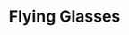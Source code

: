 ---
title: "Flying Glasses"
meta_title: "Flying Glasses craft"
description: "Craft de Flying Glasses"
rank: "e"
draft: false
name: "Flying Glasses"
recipe_img: "https://wiki.pokexgames.com/images/c/cb/Flying_Glasses.png"
level: 14
craft_time: 600
result: 1
value_npc: 1
ingredients:
  - name: "Colored Feather"
    quantity: 1
    item_img: "https://wiki.pokexgames.com/images/2/27/Colored_Feather.png"
    value_npc: 1
  - name: "Glass"
    quantity: 2
    item_img: "https://wiki.pokexgames.com/images/1/15/Glass.png"
    value_npc: 1
  - name: "Straw"
    quantity: 24
    item_img: "https://wiki.pokexgames.com/images/5/55/Straw.png"
    value_npc: 1
  - name: "Iron Ore"
    quantity: 16
    item_img: "https://wiki.pokexgames.com/images/e/e7/Iron_ore.png"
    value_npc: 1
---
